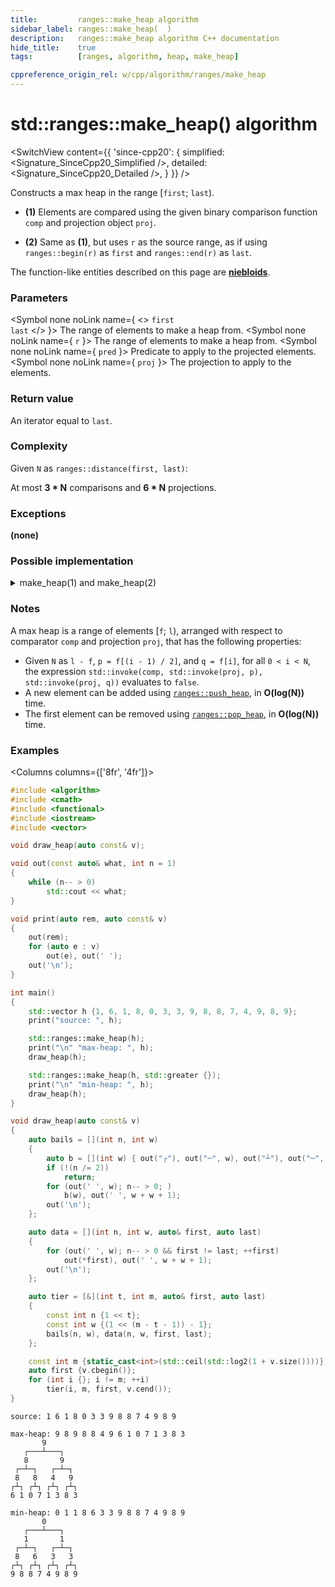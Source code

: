 ```yaml
---
title:         ranges::make_heap algorithm
sidebar_label: ranges::make_heap(  )
description:   ranges::make_heap algorithm C++ documentation
hide_title:    true
tags:          [ranges, algorithm, heap, make_heap]

cppreference_origin_rel: w/cpp/algorithm/ranges/make_heap
---
```



<!-- Terms -->

<!----------------- Codes ---------------------->


# std::ranges::make_heap() algorithm

<SwitchView content={{
	'since-cpp20': {
		simplified:	<Signature_SinceCpp20_Simplified />,
		detailed:	<Signature_SinceCpp20_Detailed />,
	}
}} />

Constructs a max heap in the range [`first`; `last`).

- **(1)** Elements are compared using the given binary comparison function `comp` and projection object `proj`.

- **(2)** Same as **(1)**, but uses `r` as the source range, as if using `ranges::begin(r)` as `first` and `ranges::end(r)` as `last`.

The function-like entities described on this page are [**niebloids**](#).

### Parameters

<SymbolTable>

  <Symbol none noLink name={ <> <code>first</code> <br/> <code>last</code> </> }>
    The range of elements to make a heap from.
  </Symbol>
  <Symbol none noLink name={ <code>r</code> }>
    The range of elements to make a heap from.
  </Symbol>
  <Symbol none noLink name={ <code>pred</code> }>
    Predicate to apply to the projected elements.
  </Symbol>
  <Symbol none noLink name={ <code>proj</code> }>
    The projection to apply to the elements.
  </Symbol>

</SymbolTable>

### Return value

An iterator equal to `last`.

### Complexity

Given `N` as `ranges::distance(first, last)`:

At most **3 \* N** comparisons and **6 \* N** projections.

### Exceptions

**(none)**

### Possible implementation

<details>
<summary>make_heap(1) and make_heap(2)</summary>

```cpp
struct make_heap_fn
{
    template<std::random_access_iterator I, std::sentinel_for<I> S,
             class Proj = std::identity, std::indirect_strict_weak_order<
             std::projected<I, Proj>> Comp = ranges::less>
    constexpr bool operator()(I first, S last, Comp comp = {}, Proj proj = {}) const
    {
        return (last == ranges::make_heap_until(first, last,
                                              std::move(comp), std::move(proj)));
    }

    template<ranges::random_access_range R, class Proj = std::identity,
             std::indirect_strict_weak_order<std::projected<ranges::iterator_t<R>, Proj>>
             Comp = ranges::less>
    constexpr bool operator()(R&& r, Comp comp = {}, Proj proj = {}) const
    {
        return (*this)(ranges::begin(r), ranges::end(r),
                       std::move(comp), std::move(proj));
    }
};

inline constexpr make_heap_fn make_heap {};
```

</details>

### Notes

A max heap is a range of elements [`f`; `l`), arranged with respect to comparator `comp` and projection `proj`, that has the following properties:
 - Given `N` as `l - f`, `p = f[(i - 1) / 2]`, and `q = f[i]`, for all `0 < i < N`, the expression `std::invoke(comp, std::invoke(proj, p), std::invoke(proj, q))` evaluates to `false`.
 - A new element can be added using [`ranges::push_heap`](#), in **O(log(N))** time.
 - The first element can be removed using [`ranges::pop_heap`](#), in **O(log(N))** time.

### Examples

<Columns columns={['8fr', '4fr']}>
<div>

```cpp title='Main.cpp' showLineNumbers
#include <algorithm>
#include <cmath>
#include <functional>
#include <iostream>
#include <vector>

void draw_heap(auto const& v);

void out(const auto& what, int n = 1)
{
    while (n-- > 0)
        std::cout << what;
}

void print(auto rem, auto const& v)
{
    out(rem);
    for (auto e : v)
        out(e), out(' ');
    out('\n');
}

int main()
{
    std::vector h {1, 6, 1, 8, 0, 3, 3, 9, 8, 8, 7, 4, 9, 8, 9};
    print("source: ", h);

    std::ranges::make_heap(h);
    print("\n" "max-heap: ", h);
    draw_heap(h);

    std::ranges::make_heap(h, std::greater {});
    print("\n" "min-heap: ", h);
    draw_heap(h);
}

void draw_heap(auto const& v)
{
    auto bails = [](int n, int w)
    {
        auto b = [](int w) { out("┌"), out("─", w), out("┴"), out("─", w), out("┐"); };
        if (!(n /= 2))
            return;
        for (out(' ', w); n-- > 0; )
            b(w), out(' ', w + w + 1);
        out('\n');
    };

    auto data = [](int n, int w, auto& first, auto last)
    {
        for (out(' ', w); n-- > 0 && first != last; ++first)
            out(*first), out(' ', w + w + 1);
        out('\n');
    };

    auto tier = [&](int t, int m, auto& first, auto last)
    {
        const int n {1 << t};
        const int w {(1 << (m - t - 1)) - 1};
        bails(n, w), data(n, w, first, last);
    };

    const int m {static_cast<int>(std::ceil(std::log2(1 + v.size())))};
    auto first {v.cbegin()};
    for (int i {}; i != m; ++i)
        tier(i, m, first, v.cend());
}
```

</div>
<div>

```plaintext title="Possible Output"
source: 1 6 1 8 0 3 3 9 8 8 7 4 9 8 9

max-heap: 9 8 9 8 8 4 9 6 1 0 7 1 3 8 3
       9
   ┌───┴───┐
   8       9
 ┌─┴─┐   ┌─┴─┐
 8   8   4   9
┌┴┐ ┌┴┐ ┌┴┐ ┌┴┐
6 1 0 7 1 3 8 3

min-heap: 0 1 1 8 6 3 3 9 8 8 7 4 9 8 9
       0
   ┌───┴───┐
   1       1
 ┌─┴─┐   ┌─┴─┐
 8   6   3   3
┌┴┐ ┌┴┐ ┌┴┐ ┌┴┐
9 8 8 7 4 9 8 9
```

</div>
</Columns>
